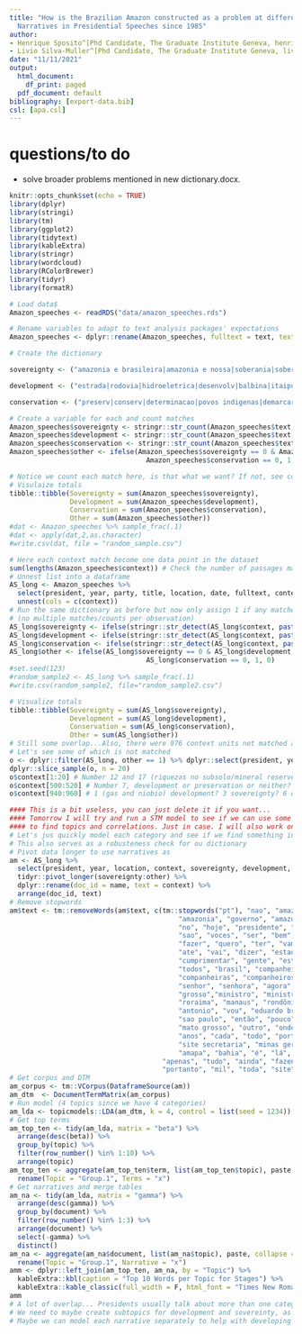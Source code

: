 ```yaml
---
title: "How is the Brazilian Amazon constructed as a problem at different levels? Amazonian
  Narratives in Presidential Speeches since 1985"
author:
- Henrique Sposito^[Phd Candidate, The Graduate Institute Geneva, henrique.sposito@graduateinstitute.ch]
- Livio Silva-Muller^[Phd Candidate, The Graduate Institute Geneva, livio.silva@graduateinstitute.ch]
date: "11/11/2021"
output:
  html_document:
    df_print: paged
  pdf_document: default
bibliography: [export-data.bib]
csl: [apa.csl]
---
```


# questions/to do

- solve broader problems mentioned in new dictionary.docx.

```r
knitr::opts_chunk$set(echo = TRUE)
library(dplyr)
library(stringi)
library(tm)
library(ggplot2)
library(tidytext)
library(kableExtra)
library(stringr)
library(wordcloud)
library(RColorBrewer)
library(tidyr)
library(formatR)

# Load data$
Amazon_speeches <- readRDS("data/amazon_speeches.rds")
```

```r
# Rename variables to adapt to text analysis packages' expectations
Amazon_speeches <- dplyr::rename(Amazon_speeches, fulltext = text, text = ccontext)
```

```r
# Create the dictionary

sovereignty <- ("amazonia e brasileira|amazonia e nossa|soberania|soberana|soberano|interesse estrangeiro|ocupar|forcas armadas|patrimonio nacional|exercito|dono|internacionalizar|internacionalizacao")

development <- ("estrada|rodovia|hidroeletrica|desenvolv|balbina|itaipu|incentivos fiscais|integra|zona franca|transamazonica|madeira|porto|madeireira|energia|estimulo|banco|hidreletrica|convenio|sede|fome|saude|hospital|escola|saneamento|social")

conservation <- ("preserv|conserv|determinacao|povos indigenas|demarcar|meio ambiente|protecao|proteg|renovavel|garantias ambientais|garantia ambiental|reduzir desmatamento|combate ao desmatamento|combater desmatamento|baixo carbono|limpa|direitos ambientais|unidades de conservacao")

# Create a variable for each and count matches
Amazon_speeches$sovereignty <- stringr::str_count(Amazon_speeches$text, paste0("(?i)", sovereignty))
Amazon_speeches$development <- stringr::str_count(Amazon_speeches$text, paste0("(?i)", development))
Amazon_speeches$conservation <- stringr::str_count(Amazon_speeches$text, paste0("(?i)", conservation))
Amazon_speeches$other <- ifelse(Amazon_speeches$sovereignty == 0 & Amazon_speeches$development == 0 & 
                                  Amazon_speeches$conservation == 0, 1, 0)

# Notice we count each match here, is that what we want? If not, see code chunk below.
# Visulaize totals
tibble::tibble(Sovereignty = sum(Amazon_speeches$sovereignty),
               Development = sum(Amazon_speeches$development),
               Conservation = sum(Amazon_speeches$conservation),
               Other = sum(Amazon_speeches$other))
#dat <- Amazon_speeches %>% sample_frac(.1)
#dat <- apply(dat,2,as.character)
#write.csv(dat, file = "random_sample.csv")
```

```r
# Here each context match become one data point in the dataset
sum(lengths(Amazon_speeches$context)) # Check the number of passages matched
# Unnest list into a dataframe
AS_long <- Amazon_speeches %>%
  select(president, year, party, title, location, date, fulltext, context) %>% 
  unnest(cols = c(context))
# Run the same dictionary as before but now only assign 1 if any matches and 0 if no matches
# (no multiple matches/counts per observation)
AS_long$sovereignty <- ifelse(stringr::str_detect(AS_long$context, paste0(sovereignty)), 1, 0)
AS_long$development <- ifelse(stringr::str_detect(AS_long$context, paste0(development)), 1, 0)
AS_long$conservation <- ifelse(stringr::str_detect(AS_long$context, paste0(conservation)), 1, 0)
AS_long$other <- ifelse(AS_long$sovereignty == 0 & AS_long$development == 0 & 
                                  AS_long$conservation == 0, 1, 0)
#set.seed(123)
#random_sample2 <- AS_long %>% sample_frac(.1)
#write.csv(random_sample2, file="random_sample2.csv")

# Visualize totals
tibble::tibble(Sovereignty = sum(AS_long$sovereignty),
               Development = sum(AS_long$development),
               Conservation = sum(AS_long$conservation),
               Other = sum(AS_long$other))
# Still some overlap...Also, there were 976 context units not matched at all...
# Let's see some of which is not matched
o <- dplyr::filter(AS_long, other == 1) %>% dplyr::select(president, year, context)
dplyr::slice_sample(o, n = 20)
o$context[1:20] # Number 12 and 17 (riquezas no subsolo/mineral reserves) development?
o$context[500:520] # Number 7, development or preservation or neither? 10 (chico mendes) preservation? 14 sovereingty? 15 development and sovereingty? 17 and 18 development? 19 and 20 conservation? 21 development?
o$context[940:960] # 1 (gas and niobio) development? 3 sovereignty? 6 development and preservation? 7 conservation? A lot of Bolsonaro's mentions about the Amazonia not burning, should we code these or not? 
```

```r
#### This is a bit useless, you can just delete it if you want...
#### Tomorrow I will try and run a STM model to see if we can use some of the metadata better
#### to find topics and correlations. Just in case. I will also work on dictionary further.
# Let's jus quickly model each category and see if we find something interesting
# This also serves as a robusteness check for ou dictionary
# Pivot data longer to use narratives as 
am <- AS_long %>%
  select(president, year, location, context, sovereignty, development, conservation, other) %>% 
  tidyr::pivot_longer(sovereignty:other) %>% 
  dplyr::rename(doc_id = name, text = context) %>%
  arrange(doc_id, text)
# Remove stopwords
am$text <- tm::removeWords(am$text, c(tm::stopwords("pt"), "nao", "amazonas",
                                          "amazonia", "governo", "amazonica", "ja", "aqui", "tambem",
                                          "no", "hoje", "presidente", "governador", "regiao", 
                                          "sao", "voces", "ser", "bem", "la", "so", "desta", "porque",
                                          "fazer", "quero", "ter", "vamos", "the", "of", "ha", "ai",
                                          "ate", "vai", "dizer", "estao", "it", "ver", "r", "	it",
                                          "cumprimentar", "gente", "estado", "querido", "queria",
                                          "todos", "brasil", "companheiro", "senhores",
                                          "companheiras", "companheiros", "companheira",
                                          "senhor", "senhora", "agora", "senhores", "senhoras", "caro",
                                          "grosso","ministro", "ministra", "josé", "pará", "acre",
                                          "roraima", "manaus", "rondônia", "ministros", "luiz", 
                                          "antonio", "vou", "eduardo braga", "rio de janeiro",
                                          "sao paulo", "então", "pouco", "pode", "sul", "norte", 
                                          "mato grosso", "outro", "onde", "discurso", "parte", 
                                          "anos", "cada", "todo", "porto velho", "visite site",
                                          "site secretaria", "minas gerais", "lula silva", "inácio", "lula",
                                          "amapa", "bahia", "é", "lá", "et", "in", "silva", "jose",
                                      "apenas", "tudo", "ainda", "fazendo", "sobre", "republica", 
                                      "portanto", "mil", "toda", "site", "pais"))
# Get corpus and DTM
am_corpus <- tm::VCorpus(DataframeSource(am))
am_dtm  <- DocumentTermMatrix(am_corpus)
# Run model (4 topics since we have 4 categories)
am_lda <- topicmodels::LDA(am_dtm, k = 4, control = list(seed = 1234))
# Get top terms
am_top_ten <- tidy(am_lda, matrix = "beta") %>%
  arrange(desc(beta)) %>%
  group_by(topic) %>%
  filter(row_number() %in% 1:10) %>%
  arrange(topic)
am_top_ten <- aggregate(am_top_ten$term, list(am_top_ten$topic), paste, collapse=", ") %>%
  rename(Topic = "Group.1", Terms = "x")
# Get narratives and merge tables
am_na <- tidy(am_lda, matrix = "gamma") %>%
  arrange(desc(gamma)) %>%
  group_by(document) %>%
  filter(row_number() %in% 1:3) %>%
  arrange(document) %>% 
  select(-gamma) %>% 
  distinct()
am_na <- aggregate(am_na$document, list(am_na$topic), paste, collapse = ", ") %>%
  rename(Topic = "Group.1", Narrative = "x") 
amm <- dplyr::left_join(am_top_ten, am_na, by = "Topic") %>%
  kableExtra::kbl(caption = "Top 10 Words per Topic for Stages") %>%
  kableExtra::kable_classic(full_width = F, html_font = "Times New Roman")
amm
# A lot of overlap... Presidents usually talk about more than one category in discourse (?!).
# We need to maybe create subtopics for development and sovereinty, as well as improve dictionary...
# Maybe we can model each narrative separately to help with developing a dictionary?
```
